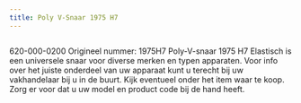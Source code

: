 ```yaml
---
title: Poly V-Snaar 1975 H7
---
```



<Image src={imageProduct} width={imageProduct.width} alt="" />


620-000-0200
Origineel nummer: 1975H7
Poly-V-snaar 1975 H7 Elastisch is een universele snaar voor diverse merken en typen apparaten.
Voor info over het juiste onderdeel van uw apparaat kunt u terecht bij uw vakhandelaar bij u in de buurt. Kijk eventueel onder het item waar te koop. Zorg er voor dat u uw model en product code bij de hand heeft.

